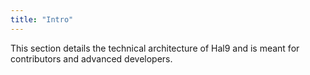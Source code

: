 ```yaml
---
title: "Intro"
---
```


This section details the technical architecture of Hal9 and is meant for contributors and advanced developers.